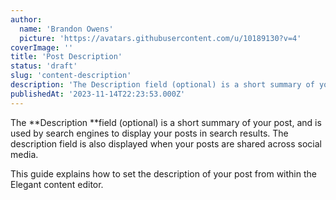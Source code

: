 ```yaml
---
author:
  name: 'Brandon Owens'
  picture: 'https://avatars.githubusercontent.com/u/10189130?v=4'
coverImage: ''
title: 'Post Description'
status: 'draft'
slug: 'content-description'
description: 'The Description field (optional) is a short summary of your post, and is used by search engines to display your posts in search results. This guide explains how to set the description of your post from within the Elegant content editor.'
publishedAt: '2023-11-14T22:23:53.000Z'
---
```


The **Description **field (optional) is a short summary of your post, and is used by search engines to display your posts in search results. The description field is also displayed when your posts are shared across social media.

This guide explains how to set the description of your post from within the Elegant content editor.

